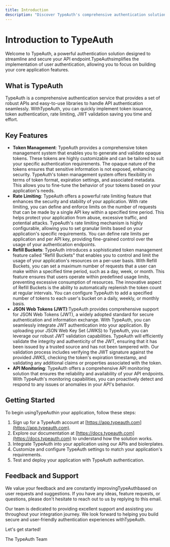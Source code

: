 ```yaml
---
title: Introduction
description: "Discover TypeAuth's comprehensive authentication solution. Learn how to secure your API endpoints with token management, rate limiting, caching, AI and advanced security features."
---
```


# Introduction to TypeAuth

Welcome to TypeAuth, a powerful authentication solution designed to streamline and secure your API endpoint.TypeAuthsimplifies the implementation of user authentication, allowing you to focus on building your core application features.

## What is TypeAuth

TypeAuth is a comprehensive authentication service that provides a set of robust APIs and easy-to-use libraries to handle API authentication seamlessly. WithTypeAuth, you can quickly implement token issuance, token authentication, rate limiting, JWT validation saving you time and effort.

## Key Features

- **Token Management**: TypeAuth provides a comprehensive token management system that enables you to generate and validate opaque tokens. These tokens are highly customizable and can be tailored to suit your specific authentication requirements. The opaque nature of the tokens ensures that sensitive information is not exposed, enhancing security. TypeAuth's token management system offers flexibility in terms of token format, expiration settings, and associated metadata. This allows you to fine-tune the behavior of your tokens based on your application's needs.
- **Rate Limiting**: TypeAuth offers a powerful rate limiting feature that enhances the security and stability of your application. With rate limiting, you can define and enforce limits on the number of requests that can be made by a single API key within a specified time period. This helps protect your application from abuse, excessive traffic, and potential attacks. TypeAuth's rate limiting mechanism is highly configurable, allowing you to set granular limits based on your application's specific requirements. You can define rate limits per application and per API key, providing fine-grained control over the usage of your authentication endpoints.
- **Refill Buckets**: TypeAuth introduces a sophisticated token management feature called "Refill Buckets" that enables you to control and limit the usage of your application's resources on a per-user basis. With Refill Buckets, you can set a maximum number of requests that a user can make within a specified time period, such as a day, week, or month. This feature ensures that users operate within predefined usage limits, preventing excessive consumption of resources. The innovative aspect of Refill Buckets is the ability to automatically replenish the token count at regular intervals. You can configure TypeAuth to add a specified number of tokens to each user's bucket on a daily, weekly, or monthly basis.
- **JSON Web Tokens (JWT)**:TypeAuth provides comprehensive support for JSON Web Tokens (JWT), a widely adopted standard for secure authentication and information exchange. With TypeAuth, you can seamlessly integrate JWT authentication into your application. By uploading your JSON Web Key Set (JWKS) to TypeAuth, you can leverage our robust JWT validation capabilities. TypeAuth will efficiently validate the integrity and authenticity of the JWT, ensuring that it has been issued by a trusted source and has not been tampered with. Our validation process includes verifying the JWT signature against the provided JWKS, checking the token's expiration timestamp, and validating any additional claims or properties associated with the token.
- **API Monitoring**: TypeAuth offers a comprehensive API monitoring solution that ensures the reliability and availability of your API endpoints. With TypeAuth's monitoring capabilities, you can proactively detect and respond to any issues or anomalies in your API's behavior.

## Getting Started

To begin usingTypeAuthin your application, follow these steps:

1. Sign up for a TypeAuth account at [https://app.typeauth.com](https://app.typeauth.com).
2. Explore our documentation at [https://docs.typeauth.com](https://docs.typeauth.com) to understand how the solution works.
3. Integrate TypeAuth into your application using our APIs and biolerplates.
4. Customize and configure TypeAuth settings to match your application's requirements.
5. Test and deploy your application with TypeAuth authentication.

## Feedback and Support

We value your feedback and are constantly improvingTypeAuthbased on user requests and suggestions. If you have any ideas, feature requests, or questions, please don't hesitate to reach out to us by replying to this email.

Our team is dedicated to providing excellent support and assisting you throughout your integration journey. We look forward to helping you build secure and user-friendly authentication experiences withTypeAuth.

Let's get started!

The TypeAuth Team
